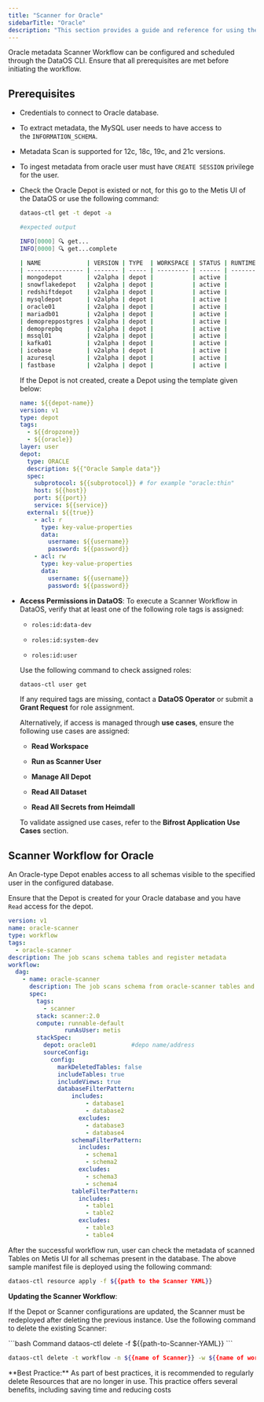 ```yaml
---
title: "Scanner for Oracle"
sidebarTitle: "Oracle"
description: "This section provides a guide and reference for using the Oracle metadata Scanner Workflow. It includes configuration steps, and required access permissions for execution."
---
```

Oracle metadata Scanner Workflow can be configured and scheduled through the DataOS CLI. Ensure that all prerequisites are met before initiating the workflow. 
## Prerequisites
- Credentials to connect to Oracle database.
- To extract metadata, the MySQL user needs to have access to the `INFORMATION_SCHEMA`.
- Metadata Scan is supported for 12c, 18c, 19c, and 21c versions.
- To ingest metadata from oracle user must have `CREATE SESSION` privilege for the user.
- Check the Oracle Depot is existed or not, for this go to the Metis UI of the DataOS or use the following command:
  
  ```bash
  dataos-ctl get -t depot -a
  ```
  
  ```bash
  #expected output
  
  INFO[0000] 🔍 get...
  INFO[0000] 🔍 get...complete
  
  | NAME             | VERSION | TYPE  | WORKSPACE | STATUS | RUNTIME | OWNER      |
  | ---------------- | ------- | ----- | --------- | ------ | ------- | ---------- |
  | mongodepot       | v2alpha | depot |           | active |         | usertest   |
  | snowflakedepot   | v2alpha | depot |           | active |         | gojo       |
  | redshiftdepot    | v2alpha | depot |           | active |         | kira       |
  | mysqldepot       | v2alpha | depot |           | active |         | ryuk       |
  | oracle01         | v2alpha | depot |           | active |         | drdoom     |
  | mariadb01        | v2alpha | depot |           | active |         | tonystark  |
  | demopreppostgres | v2alpha | depot |           | active |         | slimshaddy |
  | demoprepbq       | v2alpha | depot |           | active |         | pengvin    |
  | mssql01          | v2alpha | depot |           | active |         | hulk       |
  | kafka01          | v2alpha | depot |           | active |         | peeter     |
  | icebase          | v2alpha | depot |           | active |         | blackpink  |
  | azuresql         | v2alpha | depot |           | active |         | arnold     |
  | fastbase         | v2alpha | depot |           | active |         | ddevil     |
  ```
  
  If the Depot is not created, create a Depot using the template given below: 
  
  ```yaml
  name: ${{depot-name}}
  version: v1
  type: depot
  tags:
    - ${{dropzone}}
    - ${{oracle}}
  layer: user
  depot:
    type: ORACLE                                    
    description: ${{"Oracle Sample data"}}
    spec:
      subprotocol: ${{subprotocol}} # for example "oracle:thin"                                     
      host: ${{host}}
      port: ${{port}}
      service: ${{service}}
    external: ${{true}}
      - acl: r
        type: key-value-properties
        data:
          username: ${{username}}
          password: ${{password}}  
      - acl: rw
        type: key-value-properties
        data:
          username: ${{username}}
          password: ${{password}}
  ```

- **Access Permissions in DataOS**: 
  To execute a Scanner Workflow in DataOS, verify that at least one of the following role tags is assigned:
  
  * `roles:id:data-dev`
  
  * `roles:id:system-dev`
  
  * `roles:id:user`
  
  Use the following command to check assigned roles:
  
  ```bash
  dataos-ctl user get
  ```
  
  If any required tags are missing, contact a **DataOS Operator** or submit a **Grant Request** for role assignment.
  
  Alternatively, if access is managed through **use cases**, ensure the following use cases are assigned:
  
  * **Read Workspace**
  
  * **Run as Scanner User**
  
  * **Manage All Depot**
  
  * **Read All Dataset**
  
  * **Read All Secrets from Heimdall**
  
  To validate assigned use cases, refer to the **Bifrost Application Use Cases** section.

## Scanner Workflow for Oracle

An Oracle-type Depot enables access to all schemas visible to the specified user in the configured database.

<Info>

Ensure that the Depot is created for your Oracle database and you have `Read` access for the depot.

</Info>

```yaml
version: v1
name: oracle-scanner
type: workflow
tags:
  - oracle-scanner
description: The job scans schema tables and register metadata
workflow:
  dag:
    - name: oracle-scanner
      description: The job scans schema from oracle-scanner tables and register metadata to metis2
      spec:
        tags:
          - scanner
        stack: scanner:2.0
        compute: runnable-default
                runAsUser: metis
        stackSpec:
          depot: oracle01          #depo name/address
          sourceConfig:
            config:
              markDeletedTables: false
              includeTables: true
              includeViews: true
              databaseFilterPattern:
                  includes:
                      - database1
                      - database2
                    excludes:
                      - database3
                      - database4
                  schemaFilterPattern:
                    includes:
                      - schema1
                      - schema2
                    excludes:
                      - schema3
                      - schema4
                  tableFilterPattern:
                    includes:
                      - table1
                      - table2
                    excludes:
                      - table3
                      - table4
```

After the successful workflow run, user can check the metadata of scanned Tables on Metis UI for all schemas present in the database. The above sample manifest file is deployed using the following command:

```bash
dataos-ctl resource apply -f ${{path to the Scanner YAML}}
```

**Updating the Scanner Workflow**:

If the Depot or Scanner configurations are updated, the Scanner must be redeployed after deleting the previous instance. Use the following command to delete the existing Scanner:

<CodeGroup>
  ```bash Command
  dataos-ctl delete -f ${{path-to-Scanner-YAML}}
  ```

  ```bash Alternative Command
  dataos-ctl delete -t workflow -n ${{name of Scanner}} -w ${{name of workspace}}
  ```
</CodeGroup>

<Note>
  **Best Practice:** As part of best practices, it is recommended to regularly delete Resources that are no longer in use. This practice offers several benefits, including saving time and reducing costs
</Note>